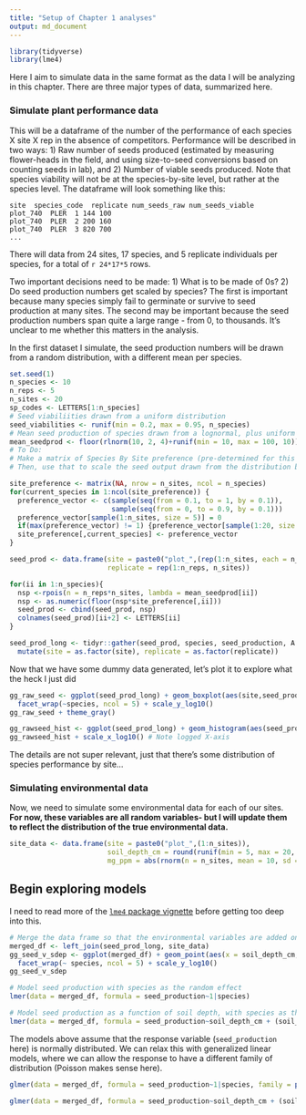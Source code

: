 ```yaml
---
title: "Setup of Chapter 1 analyses"
output: md_document
---
```


```r
library(tidyverse)
library(lme4)
```

Here I aim to simulate data in the same format as the data I will be analyzing in this chapter. There are three major types of data, summarized here.

### Simulate plant performance data

This will be a dataframe of the number of the performance of each species X site X rep in the absence of competitors. Performance will be described in two ways: 1) Raw number of seeds produced (estimated by measuring flower-heads in the field, and using size-to-seed conversions based on counting seeds in lab), and 2) Number of viable seeds produced. Note that species viability will not be at the species-by-site level, but rather at the species level. The dataframe will look something like this:

```
site  species_code  replicate num_seeds_raw num_seeds_viable
plot_740  PLER  1 144 100
plot_740  PLER  2 200 160
plot_740  PLER  3 820 700
...
```

There will data from 24 sites, 17 species, and 5 replicate individuals per species, for a total of `r 24*17*5` rows. 

Two important decisions need to be made: 1) What is to be made of 0s? 2) Do seed production numbers get scaled by species? The first is important because many species simply fail to germinate or survive to seed production at many sites. The second may be important because the seed production numbers span quite a large range - from 0, to thousands. It's unclear to me whether this matters in the analysis.

In the first dataset I simulate, the seed production numbers will be drawn from a random distribution, with a different mean per species. 

```r
set.seed(1)
n_species <- 10
n_reps <- 5
n_sites <- 20
sp_codes <- LETTERS[1:n_species]
# Seed viabiliities drawn from a uniform distribution
seed_viabilities <- runif(min = 0.2, max = 0.95, n_species)
# Mean seed production of species drawn from a lognormal, plus uniform noise
mean_seedprod <- floor(rlnorm(10, 2, 4)+runif(min = 10, max = 100, 10))
# To Do:
# Make a matrix of Species By Site preference (pre-determined for this dummy analysis)
# Then, use that to scale the seed output drawn from the distribution below: 

site_preference <- matrix(NA, nrow = n_sites, ncol = n_species)
for(current_species in 1:ncol(site_preference)) {
  preference_vector <- c(sample(seq(from = 0.1, to = 1, by = 0.1)),
                         sample(seq(from = 0, to = 0.9, by = 0.1)))
  preference_vector[sample(1:n_sites, size = 5)] = 0
  if(max(preference_vector) != 1) {preference_vector[sample(1:20, size = 1)] = 1}
  site_preference[,current_species] <- preference_vector
}

seed_prod <- data.frame(site = paste0("plot_",(rep(1:n_sites, each = n_reps))),
                        replicate = rep(1:n_reps, n_sites))

for(ii in 1:n_species){
  nsp <-rpois(n = n_reps*n_sites, lambda = mean_seedprod[ii])
  nsp <- as.numeric(floor(nsp*site_preference[,ii]))
  seed_prod <- cbind(seed_prod, nsp)
  colnames(seed_prod)[ii+2] <- LETTERS[ii]
}

seed_prod_long <- tidyr::gather(seed_prod, species, seed_production, A:J) %>% tbl_df %>% 
  mutate(site = as.factor(site), replicate = as.factor(replicate))

```

Now that we have some dummy data generated, let's plot it to explore what the heck I just did

```r
gg_raw_seed <- ggplot(seed_prod_long) + geom_boxplot(aes(site,seed_production+1)) + 
  facet_wrap(~species, ncol = 5) + scale_y_log10()
gg_raw_seed + theme_gray()

gg_rawseed_hist <- ggplot(seed_prod_long) + geom_histogram(aes(seed_production+1))
gg_rawseed_hist + scale_x_log10() # Note logged X-axis
```

The details are not super relevant, just that there's some distribution of species performance by site...

### Simulating environmental data

Now, we need to simulate some environmental data for each of our sites.
**For now, these variables are all random variables- but I will update them to reflect the distribution of the true environmental data. **

```r
site_data <- data.frame(site = paste0("plot_",(1:n_sites)),
                        soil_depth_cm = round(runif(min = 5, max = 20, n = n_sites),digits = 2),
                        mg_ppm = abs(rnorm(n = n_sites, mean = 10, sd = 2)))
```

## Begin exploring models

I need to read more of the [`lme4` package vignette](https://cran.r-project.org/web/packages/lme4/vignettes/lmer.pdf) before getting too deep into this.

```r
# Merge the data frame so that the environmental variables are added on.
merged_df <- left_join(seed_prod_long, site_data)
gg_seed_v_sdep <- ggplot(merged_df) + geom_point(aes(x = soil_depth_cm, y = seed_production+1)) + 
  facet_wrap(~ species, ncol = 5) + scale_y_log10()
gg_seed_v_sdep

# Model seed production with species as the random effect
lmer(data = merged_df, formula = seed_production~1|species)

# Model seed production as a function of soil depth, with species as the random effect
lmer(data = merged_df, formula = seed_production~soil_depth_cm + (soil_depth_cm|species))
```

The models above assume that the response variable (`seed_production` here) is normally distributed. We can relax this with generalized linear models, where we can allow the response to have a different family of distribution (Poisson makes sense here).

```r
glmer(data = merged_df, formula = seed_production~1|species, family = poisson(link = log))

glmer(data = merged_df, formula = seed_production~soil_depth_cm + (soil_depth_cm|species), family = poisson(link = log))
```
